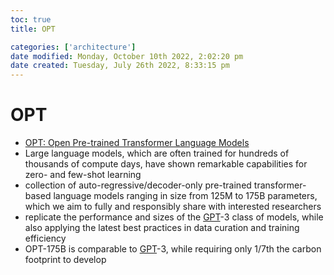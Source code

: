 ```yaml
---
toc: true
title: OPT

categories: ['architecture']
date modified: Monday, October 10th 2022, 2:02:20 pm
date created: Tuesday, July 26th 2022, 8:33:15 pm
---
```


# OPT
- [OPT: Open Pre-trained Transformer Language Models](https://arxiv.org/abs/2205.01068)
- Large language models, which are often trained for hundreds of thousands of compute days, have shown remarkable capabilities for zero- and few-shot learning
- collection of auto-regressive/decoder-only pre-trained transformer-based language models ranging in size from 125M to 175B parameters, which we aim to fully and responsibly share with interested researchers
- replicate the performance and sizes of the [GPT](GPT.qmd)-3 class of models, while also applying the latest best practices in data curation and training efficiency
- OPT-175B is comparable to [GPT](GPT.qmd)-3, while requiring only 1/7th the carbon footprint to develop




